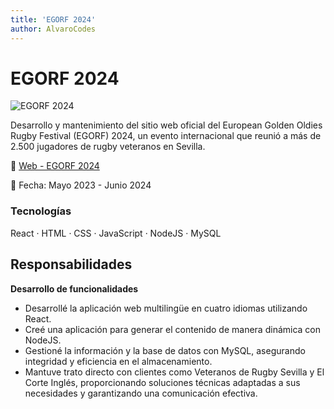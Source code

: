 ```yaml
---
title: 'EGORF 2024'
author: AlvaroCodes
---
```


# EGORF 2024

<img
  src="/porfolio/images/egorf.webp"
  alt="EGORF 2024"
  transition:name="Egorf"
/>

Desarrollo y mantenimiento del sitio web oficial del European Golden Oldies Rugby Festival (EGORF) 2024, un evento internacional que reunió a más de 2.500 jugadores de rugby veteranos en Sevilla.

🔗 [Web - EGORF 2024](https://egorfsevilla2024.es/)

📅 Fecha: Mayo 2023 - Junio 2024

### Tecnologías 
React · HTML · CSS · JavaScript · NodeJS · MySQL

## Responsabilidades

**Desarrollo de funcionalidades**  
- Desarrollé la aplicación web multilingüe en cuatro idiomas utilizando React.
- Creé una aplicación para generar el contenido de manera dinámica con NodeJS.
- Gestioné la información y la base de datos con MySQL, asegurando integridad y eficiencia en el almacenamiento.
- Mantuve trato directo con clientes como Veteranos de Rugby Sevilla y El Corte Inglés, proporcionando soluciones técnicas adaptadas a sus necesidades y garantizando una comunicación efectiva.
